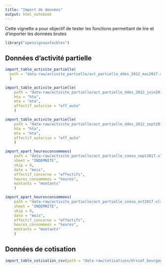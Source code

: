```yaml
---
title: "Import de données"
output: html_notebook
---
```


Cette vignette a pour objectif de tester les fonctions permettant de lire et d'importer les données brutes

```r
library("opensignauxfaibles")
```


## Données d'activité partielle

```r
import_table_activite_partielle(
  path = "data-raw/activite_partielle/act_partielle_ddes_2012_mai2017.xlsx"
  )
```

```r
import_table_activite_partielle(
    path = "data-raw/activite_partielle/act_partielle_ddes_2012_juin2017.xlsx",
    hta = "hta",
    mta = "mta",
    effectif_autorise = "eff_auto"
    )
```

```r
import_table_activite_partielle(
    path = "data-raw/activite_partielle/act_partielle_ddes_2012_sept2017.xlsx",
    hta = "hta",
    mta = "mta",
    effectif_autorise = "eff_auto"
    )
```

```r
import_apart_heuresconsommees(
    path = "data-raw/activite_partielle/act_partielle_conso_sept2017.xlsx",
    sheet = "INDEMNITE",
    skip = 0,
    date = "mois",
    effectif_concerne = "effectifs",
    heures_consommees = "heures",
    montants = "montants"
    )
```

```r
import_apart_heuresconsommees(
    path = "data-raw/activite_partielle/act_partielle_conso_oct2017.xlsx",
    sheet = "INDEMNITE",
    skip = 0,
    date = "mois",
    effectif_concerne = "effectifs",
    heures_consommees = "heures",
    montants = "montants"
    )
```

## Données de cotisation

```r
import_table_cotisation_csv(path = "data-raw/cotisations/Urssaf_bourgogne_cotis_dues_08_2017_10_2017.csv")
```

